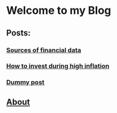 
<Head>
  <title>My Blog</title>
</Head>

# Welcome to my Blog

## Posts:

### [Sources of financial data](1-financedatasources)

### [How to invest during high inflation](2-howtoinvest)

### [Dummy post](3-examplepost)

## [About](0-about)
